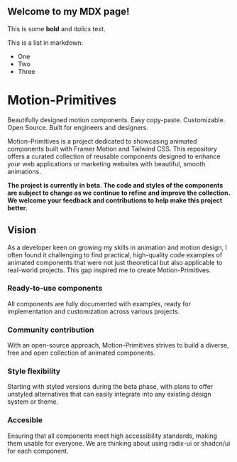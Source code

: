 ## Welcome to my MDX page!
 
This is some **bold** and _italics_ text.
 
This is a list in markdown:
 
- One
- Two
- Three
 
# Motion-Primitives

Beautifully designed motion components. Easy copy-paste. Customizable. Open Source. Built for engineers and designers.

Motion-Primitives is a project dedicated to showcasing animated components built with Framer Motion and Tailwind CSS. This repository offers a curated collection of reusable components designed to enhance your web applications or marketing websites with beautiful, smooth animations.

**The project is currently in beta. The code and styles of the components are subject to change as we continue to refine and improve the collection. We welcome your feedback and contributions to help make this project better.**

## Vision

As a developer keen on growing my skills in animation and motion design, I often found it challenging to find practical, high-quality code examples of animated components that were not just theoretical but also applicable to real-world projects. This gap inspired me to create Motion-Primitives.

### Ready-to-use components

All components are fully documented with examples, ready for implementation and customization across various projects.

### Community contribution

With an open-source approach, Motion-Primitives strives to build a diverse, free and open collection of animated components.

### Style flexibility

Starting with styled versions during the beta phase, with plans to offer unstyled alternatives that can easily integrate into any existing design system or theme.

### Accesible

Ensuring that all components meet high accessibility standards, making them usable for everyone. We are thinking about using radix-ui or shadcn/ui for each component.

